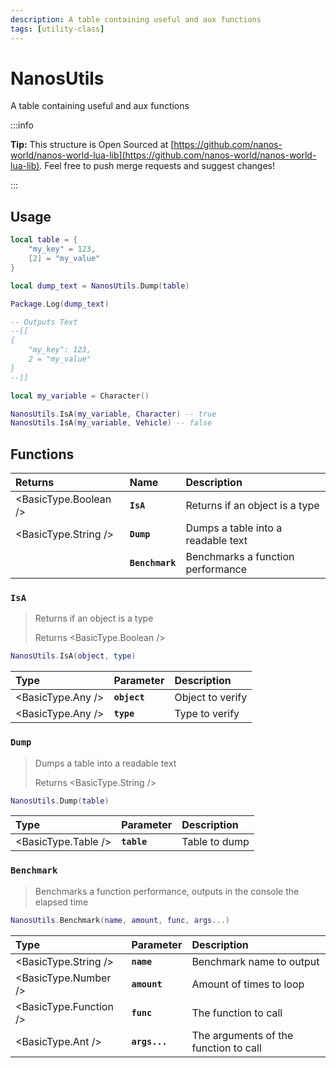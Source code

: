 ```yaml
---
description: A table containing useful and aux functions
tags: [utility-class]
---
```


# NanosUtils

A table containing useful and aux functions


:::info

**Tip:** This structure is Open Sourced at [https://github.com/nanos-world/nanos-world-lua-lib](https://github.com/nanos-world/nanos-world-lua-lib). Feel free to push merge requests and suggest changes!

:::

## Usage

```lua
local table = {
    "my_key" = 123,
    [2] = "my_value"
}

local dump_text = NanosUtils.Dump(table)

Package.Log(dump_text)

-- Outputs Text
--[[
{
    "my_key": 123,
    2 = "my_value"
}
--]]
```

```lua
local my_variable = Character()

NanosUtils.IsA(my_variable, Character) -- true
NanosUtils.IsA(my_variable, Vehicle) -- false
```

## Functions

| Returns | Name | Description |
| :--- | :--- | :--- |
| <BasicType.Boolean /> | **`IsA`** | Returns if an object is a type |
| <BasicType.String /> | **`Dump`** | Dumps a table into a readable text |
|  | **`Benchmark`** | Benchmarks a function performance |


### `IsA`

> Returns if an object is a type
>
> Returns <BasicType.Boolean />

```lua
NanosUtils.IsA(object, type)
```

| Type | Parameter | Description |
| :--- | :--- | :--- |
| <BasicType.Any /> | **`object`** | Object to verify |
| <BasicType.Any /> | **`type`** | Type to verify |


### **`Dump`**

> Dumps a table into a readable text
>
> Returns <BasicType.String />

```lua
NanosUtils.Dump(table)
```

| Type | Parameter | Description |
| :--- | :--- | :--- |
| <BasicType.Table /> | **`table`** | Table to dump |


### **`Benchmark`**

> Benchmarks a function performance, outputs in the console the elapsed time

```lua
NanosUtils.Benchmark(name, amount, func, args...)
```

| Type | Parameter | Description |
| :--- | :--- | :--- |
| <BasicType.String /> | **`name`** | Benchmark name to output |
| <BasicType.Number /> | **`amount`** | Amount of times to loop |
| <BasicType.Function /> | **`func`** | The function to call |
| <BasicType.Ant /> | **`args...`** | The arguments of the function to call |

